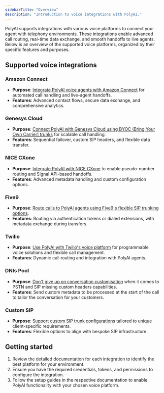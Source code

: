 ```yaml
---
sidebarTitle: "Overview"
description: "Introduction to voice integrations with PolyAI."
---
```


PolyAI supports integrations with various voice platforms to connect your agent with telephony environments. These integrations enable advanced call routing, real-time data exchange, and smooth handoffs to live agents. Below is an overview of the supported voice platforms, organized by their specific features and purposes.

## Supported voice integrations

### Amazon Connect
- **Purpose**: [Integrate PolyAI voice agents with Amazon Connect](./amazon-connect) for automated call handling and live-agent handoffs.
- **Features**: Advanced contact flows, secure data exchange, and comprehensive analytics.

### Genesys Cloud
- **Purpose**: [Connect PolyAI with Genesys Cloud using BYOC (Bring Your Own Carrier) trunks](./sip/genesys) for scalable call handling.
- **Features**: Sequential failover, custom SIP headers, and flexible data transfer.

### NICE CXone
- **Purpose**: [Integrate PolyAI with NICE CXone](./sip/NICECXone) to enable pseudo-number routing and Signal API-based handoffs.
- **Features**: Advanced metadata handling and custom configuration options.

### Five9
- **Purpose**: [Route calls to PolyAI agents using Five9's flexible SIP trunking options](./sip/five9).
- **Features**: Routing via authentication tokens or dialed extensions, with metadata exchange during transfers.

### Twilio
- **Purpose**: [Use PolyAI with Twilio's voice platform](./twilio) for programmable voice solutions and flexible call management.
- **Features**: Dynamic call routing and integration with PolyAI agents.

### DNIs Pool
- **Purpose**: [Don't give up on conversation customisation](./dnis-pool) when it comes to PSTN and SIP missing custom headers capabilities.
- **Features**: Send custom metadata to be processed at the start of the call to tailor the conversation for your customers.

### Custom SIP
- **Purpose**: [Support custom SIP trunk configurations](./sip/custom-sip) tailored to unique client-specific requirements.
- **Features**: Flexible options to align with bespoke SIP infrastructure.

## Getting started

1. Review the detailed documentation for each integration to identify the best platform for your environment.
2. Ensure you have the required credentials, tokens, and permissions to configure the integration.
3. Follow the setup guides in the respective documentation to enable PolyAI functionality with your chosen voice platform.

